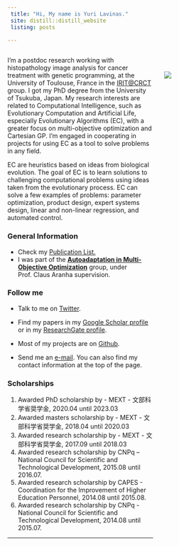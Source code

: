 ```yaml
---
 title: "Hi, My name is Yuri Lavinas."
 site: distill::distill_website
 listing: posts
 
---
```


<div style="width: 65%; float: left;">


I’m a postdoc research working with histopathology image analysis for cancer treatment with genetic programming, at the University of Toulouse, France in the [IRIT@CRCT](https://www.crct-inserm.fr/iritcrct/) group. I got my PhD degree from the University of Tsukuba, Japan. My research interests are related to Computational Intelligence, such as Evolutionary Computation and Artificial Life, especially Evolutionary Algorithms (EC), with a greater focus on multi-objective optimization and Cartesian GP. I’m engaged in cooperating in projects for using EC as a tool to solve problems in any field.

EC are heuristics based on ideas from biological evolution. The goal of EC is to learn solutions to challenging computational problems using ideas taken from the evolutionary process. EC can solve a few examples of problems: parameter optimization, product design, expert systems design, linear and non-linear regression, and automated control.

<!-- I am amazed that evolution works in programs and artificial constructs, and I think that the possibility of evolving fully virtual creatures is fascinating. I want to create complex virtual ecosystems and the creatures that inhabit it using the open-ended evolution of programs. -->
<!-- I'm am interested in programs that can adapt themselves, both applications (black box optimization, multi-agent systems, games), as well as more speculative use of these ideas (virtual creatures and their worlds). -->


### General Information
- Check my [Publication List.](https://yurilavinas.github.io/publications.html)
- I was part of the [**Autoadaptation in Multi-Objective Optimization**](http://conclave.cs.tsukuba.ac.jp/research/autoadapt/) group, under Prof. Claus Aranha supervision.

### Follow me

- Talk to me on [Twitter](https://twitter.com/yurilavinas).

- Find my papers in my [Google Scholar profile](https://scholar.google.com/citations?user=-hdeQYcAAAAJ&hl=en&oi=ao) or in my [ResearchGate profile](https://www.researchgate.net/profile/Yuri_Lavinas).

- Most of my projects are on [Github](https://github.com/yurilavinas).

- Send me an [e-mail](mailto:lavinas.yuri.xp@alumni.tsukuba.ac.jp). You can also find my contact information at the top of the page.

### Scholarships 

  1. Awarded PhD scholarship by
    - MEXT - 文部科学省奨学金, 2020.04 until 2023.03
  2. Awarded masters scholarship by
    - MEXT - 文部科学省奨学金, 2018.04 until 2020.03
  3. Awarded research scholarship by
    - MEXT - 文部科学省奨学金, 2017.09 until 2018.03
  4. Awarded research scholarship by CNPq – National Council for Scientific and Technological Development, 2015.08 until 2016.07.
  5. Awarded research scholarship by CAPES - Coordination for the Improvement of Higher Education Personnel, 2014.08 until 2015.08.
  6. Awarded research scholarship by CNPq - National Council for Scientific and Technological Development, 2014.08 until 2015.07.
    
------
</div>




<div style="width: 30%; float: right;">

<br/>
<br/>
![](imgs/myself3.png)

</div>

